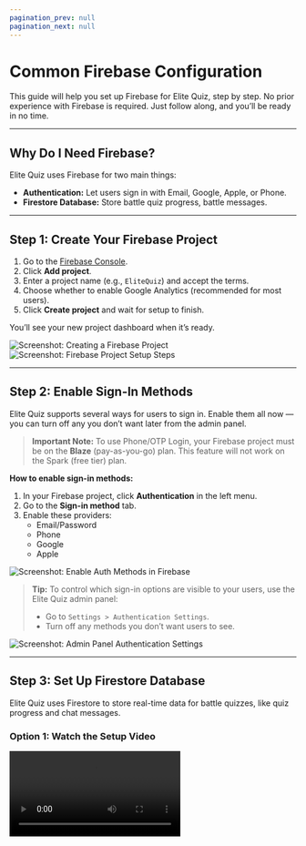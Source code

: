```yaml
---
pagination_prev: null
pagination_next: null
---
```


# Common Firebase Configuration

This guide will help you set up Firebase for Elite Quiz, step by step. No prior experience with Firebase is required. Just follow along, and you’ll be ready in no time.

---

## Why Do I Need Firebase?

Elite Quiz uses Firebase for two main things:

- **Authentication:** Let users sign in with Email, Google, Apple, or Phone.
- **Firestore Database:** Store battle quiz progress, battle messages.

---

## Step 1: Create Your Firebase Project

1. Go to the [Firebase Console](https://console.firebase.google.com/).
2. Click **Add project**.
3. Enter a project name (e.g., `EliteQuiz`) and accept the terms.
4. Choose whether to enable Google Analytics (recommended for most users).
5. Click **Create project** and wait for setup to finish.

You’ll see your new project dashboard when it’s ready.

![Screenshot: Creating a Firebase Project](/img/app/createFirebase1.webp)
![Screenshot: Firebase Project Setup Steps](/img/app/createFirebase2.webp)

---

## Step 2: Enable Sign-In Methods

Elite Quiz supports several ways for users to sign in. Enable them all now — you can turn off any you don’t want later from the admin panel.

> **Important Note:** To use Phone/OTP Login, your Firebase project must be on the **Blaze** (pay-as-you-go) plan. This feature will not work on the Spark (free tier) plan.

**How to enable sign-in methods:**

1. In your Firebase project, click **Authentication** in the left menu.
2. Go to the **Sign-in method** tab.
3. Enable these providers:
   - Email/Password
   - Phone
   - Google
   - Apple

![Screenshot: Enable Auth Methods in Firebase](/img/common/firebase_authentication.webp)

> **Tip:** To control which sign-in options are visible to your users, use the Elite Quiz admin panel:
>
> - Go to `Settings > Authentication Settings`.
> - Turn off any methods you don’t want users to see.

![Screenshot: Admin Panel Authentication Settings](/img/common/panel_auth_settings.png)

---

## Step 3: Set Up Firestore Database

Elite Quiz uses Firestore to store real-time data for battle quizzes, like quiz progress and chat messages.

### Option 1: Watch the Setup Video


<Video src="https://youtu.be/wILoHdogjOI" title="Firebase Firestore Setup" />

### Option 2: Follow These Steps

1. In Firebase, click **Build** in the left menu, then select **Firestore Database**.
2. Click **Create database**.
3. Choose the location closest to your users and confirm.

   ![Screenshot: Create Firestore Database](/img/common/firestore_create_db.png)
   ![Screenshot: Select Database Location](/img/common/firestore_create_step2.png)

4. **Set Firestore Security Rules:**
   - Go to the **Rules** tab.
   - Delete any existing rules and paste in the following:

   ```javascript
    rules_version = '2';
    service cloud.firestore {
        match /databases/{database}/documents {
            match /{document=**} {
                allow read, write: if request.auth.uid != null;
            }
        }
    }
   ```

   ![Screenshot: Add Rule in Firestore](/img/common/firestore_rules.webp)

5. **Create an Index for Messaging**
   - This is needed for the in-game chat feature.
   - In Firestore, go to the **Indexes** tab.
   - Click **Add Index** and fill in:
     - **Collection ID:** `messages`
     - **First Field:** `roomId` (Ascending) — note the capital "I"
     - **Second Field:** `timestamp` (Descending)
     - **Query Scope:** Collection

   ![Screenshot: Create Index for Messages](/img/common/firestore_index.webp)

---

## What’s Next?

- You’re done with the common Firebase setup! 🎉
- Now, follow the next guide for your platform (mobile or web) to finish integration.
